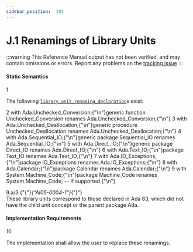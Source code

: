```yaml
---
sidebar_position:  191
---
```


# J.1 Renamings of Library Units

:::warning
This Reference Manual output has not been verified,
and may contain omissions or errors.
Report any problems on the [tracking issue](https://github.com/ada-lang-io/ada-lang-io/issues/20)
:::



#### Static Semantics

<MarginText>1</MarginText>
<p>The following <code><a href="../AA-10/AA-10.1#S0289">library_unit_renaming_declaration</a></code>s exist: <br /></p>

<MarginText>2</MarginText>
<CodeBlock language="ada">
with Ada.Unchecked_Conversion;{"\n"}generic function Unchecked_Conversion renames Ada.Unchecked_Conversion;{"\n"}
<MarginText>3</MarginText>
with Ada.Unchecked_Deallocation;{"\n"}generic procedure Unchecked_Deallocation renames Ada.Unchecked_Deallocation;{"\n"}
<MarginText>4</MarginText>
with Ada.Sequential_IO;{"\n"}generic package Sequential_IO renames Ada.Sequential_IO;{"\n"}
<MarginText>5</MarginText>
with Ada.Direct_IO;{"\n"}generic package Direct_IO renames Ada.Direct_IO;{"\n"}
<MarginText>6</MarginText>
with Ada.Text_IO;{"\n"}package Text_IO renames Ada.Text_IO;{"\n"}
<MarginText>7</MarginText>
with Ada.IO_Exceptions;{"\n"}package IO_Exceptions renames Ada.IO_Exceptions;{"\n"}
<MarginText>8</MarginText>
with Ada.Calendar;{"\n"}package Calendar renames Ada.Calendar;{"\n"}
<MarginText>9</MarginText>
with System.Machine_Code;{"\n"}package Machine_Code renames System.Machine_Code; -- If supported.{"\n"}

</CodeBlock>
<MarginText>9.a/3</MarginText>
<MarginInfo items={["AI05-0004-1"]} /><Admonition type="aarm" aarm="discussion" title="Discussion: ">
<strong></strong>{"{"}<em>{"AI05-0004-1"}</em>{"}"} <br />These library units correspond to those declared in Ada 83, which did not have the child unit concept or the parent package Ada. <br /></Admonition>


#### Implementation Requirements

<MarginText>10</MarginText>
<p>The implementation shall allow the user to replace these renamings. <br /></p>

